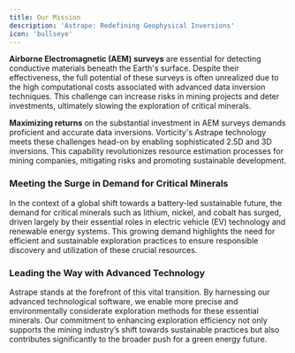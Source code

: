 ```yaml
---
title: Our Mission
description: 'Astrape: Redefining Geophysical Inversions'
icon: 'bullseye'
---
```


**Airborne Electromagnetic (AEM) surveys** are essential for detecting conductive materials beneath the Earth's surface. Despite their effectiveness, the full potential of these surveys is often unrealized due to the high computational costs associated with advanced data inversion techniques. This challenge can increase risks in mining projects and deter investments, ultimately slowing the exploration of critical minerals.

**Maximizing returns** on the substantial investment in AEM surveys demands proficient and accurate data inversions. Vorticity's Astrape technology meets these challenges head-on by enabling sophisticated 2.5D and 3D inversions. This capability revolutionizes resource estimation processes for mining companies, mitigating risks and promoting sustainable development.

### Meeting the Surge in Demand for Critical Minerals

In the context of a global shift towards a battery-led sustainable future, the demand for critical minerals such as lithium, nickel, and cobalt has surged, driven largely by their essential roles in electric vehicle (EV) technology and renewable energy systems. This growing demand highlights the need for efficient and sustainable exploration practices to ensure responsible discovery and utilization of these crucial resources.

### Leading the Way with Advanced Technology

Astrape stands at the forefront of this vital transition. By harnessing our advanced technological software, we enable more precise and environmentally considerate exploration methods for these essential minerals. Our commitment to enhancing exploration efficiency not only supports the mining industry’s shift towards sustainable practices but also contributes significantly to the broader push for a green energy future.
